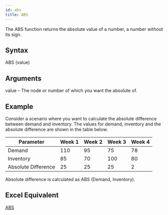 ```yaml
---
id: abs
title: ABS
---
```


The ABS function returns the absolute value of a number, a number without its sign. 
## Syntax
ABS (value)
## Arguments
value – The node or number of which you want the absolute of. 
## Example
Consider a scenario where you want to calculate the absolute difference between demand and inventory. 
The values for demand, inventory and the absolute difference are shown in the table below. 

| Parameter           | Week 1 | Week 2 | Week 3 | Week 4 |
|---------------------|--------|--------|--------|--------|
| Demand              | 110    | 95     | 75     | 78     |
| Inventory           | 85     | 70     | 100    | 80     |
| Absolute Difference | 25     | 25     | 25     | 2      |
Absolute difference is calculated as ABS (Demand, Inventory).
## Excel Equivalent
[ABS](https://support.office.com/en-us/article/ABS-function-3420200F-5628-4E8C-99DA-C99D7C87713C)

